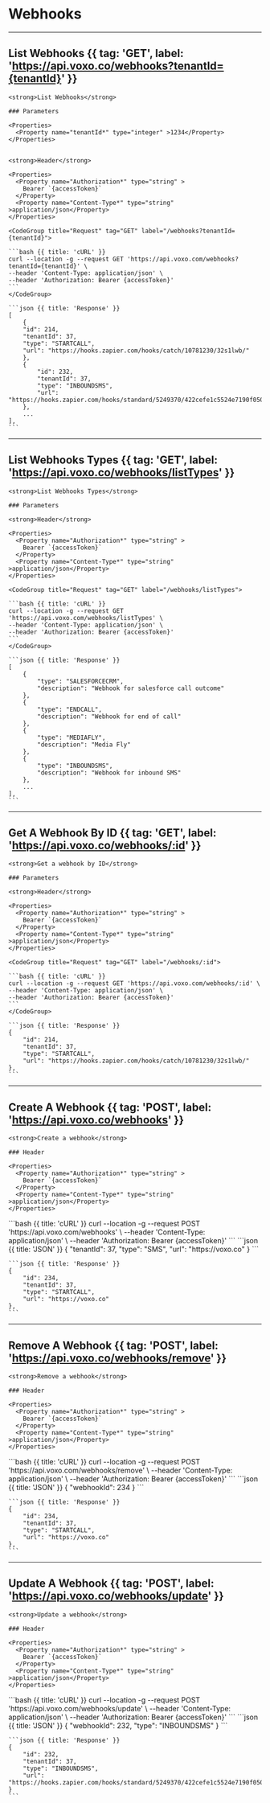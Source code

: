 # Webhooks 

---

## List Webhooks {{ tag: 'GET', label: 'https://api.voxo.co/webhooks?tenantId={tenantId}' }}

<Row>
  <Col>

    <strong>List Webhooks</strong> 

    ### Parameters

    <Properties>
      <Property name="tenantId*" type="integer" >1234</Property>
    </Properties>


    <strong>Header</strong>

    <Properties>
      <Property name="Authorization*" type="string" >
        Bearer `{accessToken}`
      </Property>
      <Property name="Content-Type*" type="string" >application/json</Property>
    </Properties>

  </Col>
  <Col sticky>

    <CodeGroup title="Request" tag="GET" label="/webhooks?tenantId={tenantId}">

    ```bash {{ title: 'cURL' }}
    curl --location -g --request GET 'https://api.voxo.com/webhooks?tenantId={tenantId}' \
    --header 'Content-Type: application/json' \
    --header 'Authorization: Bearer {accessToken}'
    ```
    </CodeGroup>

    ```json {{ title: 'Response' }}
    [
        {
        "id": 214,
        "tenantId": 37,
        "type": "STARTCALL",
        "url": "https://hooks.zapier.com/hooks/catch/10781230/32s1lwb/"
        },
        {
            "id": 232,
            "tenantId": 37,
            "type": "INBOUNDSMS",
            "url": "https://hooks.zapier.com/hooks/standard/5249370/422cefe1c5524e7190f050cf97799dd9/"
        }, 
        ...
    ],
    ```
  </Col>
</Row>

--- 

## List Webhooks Types {{ tag: 'GET', label: 'https://api.voxo.co/webhooks/listTypes' }}

<Row>
  <Col>

    <strong>List Webhooks Types</strong>

    ### Parameters

    <strong>Header</strong>

    <Properties>
      <Property name="Authorization*" type="string" >
        Bearer `{accessToken}`
      </Property>
      <Property name="Content-Type*" type="string" >application/json</Property>
    </Properties>

  </Col>
  <Col sticky>

    <CodeGroup title="Request" tag="GET" label="/webhooks/listTypes">

    ```bash {{ title: 'cURL' }}
    curl --location -g --request GET 'https://api.voxo.com/webhooks/listTypes' \
    --header 'Content-Type: application/json' \
    --header 'Authorization: Bearer {accessToken}'
    ```
    </CodeGroup>

    ```json {{ title: 'Response' }}
    [
        {
            "type": "SALESFORCECRM",
            "description": "Webhook for salesforce call outcome"
        },
        {
            "type": "ENDCALL",
            "description": "Webhook for end of call"
        },
        {
            "type": "MEDIAFLY",
            "description": "Media Fly"
        },
        {
            "type": "INBOUNDSMS",
            "description": "Webhook for inbound SMS"
        },
        ...
    ],
    ```
  </Col>
</Row>

---

## Get A Webhook By ID {{ tag: 'GET', label: 'https://api.voxo.co/webhooks/:id' }}

<Row>
  <Col>

    <strong>Get a webhook by ID</strong>

    ### Parameters

    <strong>Header</strong>

    <Properties>
      <Property name="Authorization*" type="string" >
        Bearer `{accessToken}`
      </Property>
      <Property name="Content-Type*" type="string" >application/json</Property>
    </Properties>

  </Col>
  <Col sticky>

    <CodeGroup title="Request" tag="GET" label="/webhooks/:id">

    ```bash {{ title: 'cURL' }}
    curl --location -g --request GET 'https://api.voxo.com/webhooks/:id' \
    --header 'Content-Type: application/json' \
    --header 'Authorization: Bearer {accessToken}'
    ```
    </CodeGroup>

    ```json {{ title: 'Response' }}
    {
        "id": 214,
        "tenantId": 37,
        "type": "STARTCALL",
        "url": "https://hooks.zapier.com/hooks/catch/10781230/32s1lwb/"
    },
    ```
  </Col>
</Row>

---

## Create A Webhook {{ tag: 'POST', label: 'https://api.voxo.co/webhooks' }}

<Row>
  <Col>

    <strong>Create a webhook</strong>

    ### Header

    <Properties>
      <Property name="Authorization*" type="string" >
        Bearer `{accessToken}`
      </Property>
      <Property name="Content-Type*" type="string" >application/json</Property>
    </Properties>

  </Col>
  <Col sticky>
    <CodeGroup title="Request" tag="POST" label="/webhooks">
    ```bash {{ title: 'cURL' }}
    curl --location -g --request POST 'https://api.voxo.com/webhooks' \
    --header 'Content-Type: application/json' \
    --header 'Authorization: Bearer {accessToken}'
    ```
    ```json {{ title: 'JSON' }}
    {
        "tenantId": 37,
        "type": "SMS",
        "url": "https://voxo.co"
    }
    ```
    </CodeGroup>

    ```json {{ title: 'Response' }}
    {
        "id": 234,
        "tenantId": 37,
        "type": "STARTCALL",
        "url": "https://voxo.co"
    },
    ```
  </Col>
</Row>

---

## Remove A Webhook {{ tag: 'POST', label: 'https://api.voxo.co/webhooks/remove' }}

<Row>
  <Col>

    <strong>Remove a webhook</strong>

    ### Header

    <Properties>
      <Property name="Authorization*" type="string" >
        Bearer `{accessToken}`
      </Property>
      <Property name="Content-Type*" type="string" >application/json</Property>
    </Properties>

  </Col>
  <Col sticky>
    <CodeGroup title="Request" tag="POST" label="/webhooks/remove">
    ```bash {{ title: 'cURL' }}
    curl --location -g --request POST 'https://api.voxo.com/webhooks/remove' \
    --header 'Content-Type: application/json' \
    --header 'Authorization: Bearer {accessToken}'
    ```
    ```json {{ title: 'JSON' }}
    {
        "webhookId": 234
    }
    ```
    </CodeGroup>

    ```json {{ title: 'Response' }}
    {
        "id": 234,
        "tenantId": 37,
        "type": "STARTCALL",
        "url": "https://voxo.co"
    },
    ```
  </Col>
</Row>

---

## Update A Webhook {{ tag: 'POST', label: 'https://api.voxo.co/webhooks/update' }}

<Row>
  <Col>

    <strong>Update a webhook</strong>

    ### Header

    <Properties>
      <Property name="Authorization*" type="string" >
        Bearer `{accessToken}`
      </Property>
      <Property name="Content-Type*" type="string" >application/json</Property>
    </Properties>

  </Col>
  <Col sticky>
    <CodeGroup title="Request" tag="POST" label="/webhooks/update">
    ```bash {{ title: 'cURL' }}
    curl --location -g --request POST 'https://api.voxo.com/webhooks/update' \
    --header 'Content-Type: application/json' \
    --header 'Authorization: Bearer {accessToken}'
    ```
    ```json {{ title: 'JSON' }}
    {
    "webhookId": 232,
    "type": "INBOUNDSMS"
    }
    ```
    </CodeGroup>

    ```json {{ title: 'Response' }}
    {
        "id": 232,
        "tenantId": 37,
        "type": "INBOUNDSMS",
        "url": "https://hooks.zapier.com/hooks/standard/5249370/422cefe1c5524e7190f050cf97799dd9/"
    }
    ```
  </Col>
</Row>

